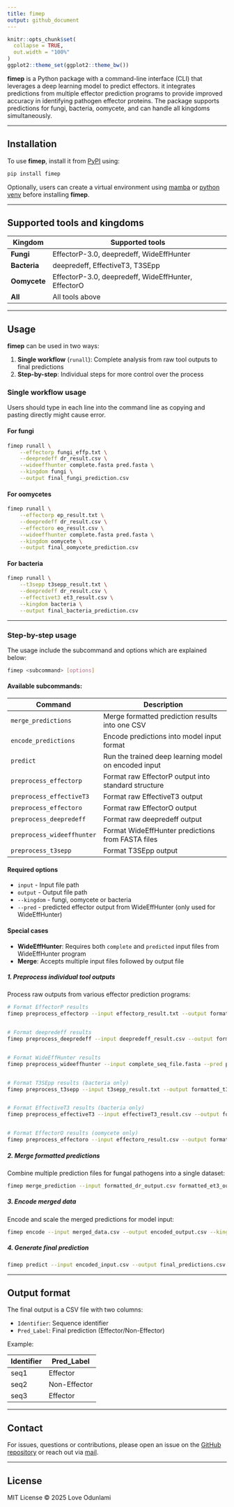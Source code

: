 ```yaml
---
title: fimep
output: github_document
---
```



```r
knitr::opts_chunk$set(
  collapse = TRUE,
  out.width = "100%"
)
ggplot2::theme_set(ggplot2::theme_bw())
```



**fimep** is a Python package with a command-line interface (CLI) that leverages a deep learning model to predict effectors. it integrates predictions from multiple effector prediction programs to provide improved accuracy in identifying pathogen effector proteins. The package supports predictions for fungi, bacteria, oomycete, and can handle all kingdoms simultaneously.


------------------------------------------------------------------------


## Installation


To use **fimep**, install it from [PyPI](https://pypi.org/) using:

``` bash
pip install fimep
```

Optionally, users can create a virtual environment using [mamba](https://mamba.readthedocs.io/en/latest/user_guide/mamba.html) or [python venv](https://docs.python.org/3/library/venv.html) before installing **fimep**.

------------------------------------------------------------------------



## Supported tools and kingdoms

| Kingdom | Supported tools |
|---------|----------------|
| **Fungi** | EffectorP-3.0, deepredeff, WideEffHunter |
| **Bacteria** | deepredeff, EffectiveT3, T3SEpp |
| **Oomycete** | EffectorP-3.0, deepredeff, WideEffHunter, EffectorO |
| **All** | All tools above |



------------------------------------------------------------------------


## Usage

**fimep** can be used in two ways:

1. **Single workflow** (`runall`): Complete analysis from raw tool outputs to final predictions
2. **Step-by-step**: Individual steps for more control over the process


### Single workflow usage

Users should type in each line into the command line as copying and pasting directly might cause error. 

#### For fungi
```bash
fimep runall \
    --effectorp fungi_effp.txt \
    --deepredeff dr_result.csv \
    --wideeffhunter complete.fasta pred.fasta \
    --kingdom fungi \
    --output final_fungi_prediction.csv
```

#### For oomycetes
```bash
fimep runall \
    --effectorp ep_result.txt \
    --deepredeff dr_result.csv \
    --effectoro eo_result.csv \
    --wideeffhunter complete.fasta pred.fasta \
    --kingdom oomycete \
    --output final_oomycete_prediction.csv
```

#### For bacteria
```bash
fimep runall \
    --t3sepp t3sepp_result.txt \
    --deepredeff dr_result.csv \
    --effectivet3 et3_result.csv \
    --kingdom bacteria \
    --output final_bacteria_prediction.csv
```

------------------------------------------------------------------------

### Step-by-step usage

The usage include the subcommand and options which are explained below:

```bash
fimep <subcommand> [options]
```

#### Available subcommands:

| Command                        | Description                                           |
|--------------------------------|-------------------------------------------------------|
| `merge_predictions`            | Merge formatted prediction results into one CSV       |
| `encode_predictions`           | Encode predictions into model input format            |
| `predict`                      | Run the trained deep learning model on encoded input  |
| `preprocess_effectorp`         | Format raw EffectorP output into standard structure   |
| `preprocess_effectiveT3`       | Format raw EffectiveT3 output                         |
| `preprocess_effectoro`         | Format raw EffectorO output                           |
| `preprocess_deepredeff`        | Format raw deepredeff output                          |
| `preprocess_wideeffhunter`     | Format WideEffHunter predictions from FASTA files     |
| `preprocess_t3sepp`            | Format T3SEpp output                                  |



#### Required options
- `input` - Input file path
- `output` - Output file path
- `--kingdom` -  fungi, oomycete or bacteria
- `--pred` - predicted effector output from WideEffHunter (only used for WideEffHunter)


#### Special cases
- **WideEffHunter**: Requires both `complete` and `predicted` input files from WideEffHunter program
- **Merge**: Accepts multiple input files followed by output file





##### 1. Preprocess individual tool outputs

Process raw outputs from various effector prediction programs:


```bash
# Format EffectorP results
fimep preprocess_effectorp --input effectorp_result.txt --output formatted_ep_output.csv --kingdom fungi


# Format deepredeff results
fimep preprocess_deepredeff --input deepredeff_result.csv --output formatted_dr_output.csv --kingdom fungi


# Format WideEffHunter results 
fimep preprocess_wideeffhunter --input complete_seq_file.fasta --pred predicted_wideeffhunter_output.fasta --output formatted_we_output.csv --kingdom oomycete


# Format T3SEpp results (bacteria only) 
fimep preprocess_t3sepp --input t3sepp_result.txt --output formatted_t3p_output.csv --kingdom bacteria


# Format EffectiveT3 results (bacteria only)
fimep preprocess_effectiveT3 --input effectiveT3_result.csv --output formatted_et3_output.csv --kingdom bacteria


# Format EffectorO results (oomycete only)
fimep preprocess_effectoro --input effectoro_result.csv --output formatted_eo_output.csv --kingdom oomycete


```

##### 2. Merge formatted predictions

Combine multiple prediction files for fungal pathogens into a single dataset:

```bash
fimep merge_prediction --input formatted_dr_output.csv formatted_et3_output.csv formatted_t3p_output.csv --output merged_data.csv
```

##### 3. Encode merged data

Encode and scale the merged predictions for model input:

```bash
fimep encode --input merged_data.csv --output encoded_output.csv --kingdom fungi
```

##### 4. Generate final prediction


```bash
fimep predict --input encoded_input.csv --output final_predictions.csv
```

------------------------------------------------------------------------

## Output format

The final output is a CSV file with two columns:

- `Identifier`: Sequence identifier
- `Pred_Label`: Final prediction (Effector/Non-Effector)

Example:

| Identifier | Pred_Label |
|------------|------------|
| seq1 | Effector |
| seq2 | Non-Effector |
| seq3 | Effector |


------------------------------------------------------------------------

## Contact

For issues, questions or contributions, please open an issue on the [GitHub repository](https://github.com/LoveBio/fimep/issues) or reach out via [mail](mailto:lovekayode1@gmail.com).

------------------------------------------------------------------------

## License

MIT License © 2025 Love Odunlami
